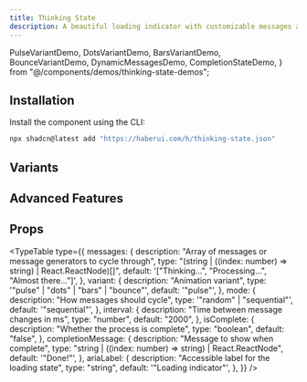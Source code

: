 ```yaml
---
title: Thinking State
description: A beautiful loading indicator with customizable messages and animations for AI applications.
---
```


  PulseVariantDemo,
  DotsVariantDemo,
  BarsVariantDemo,
  BounceVariantDemo,
  DynamicMessagesDemo,
  CompletionStateDemo,
} from "@/components/demos/thinking-state-demos";

## Installation

Install the component using the CLI:

```bash
npx shadcn@latest add "https://haberui.com/h/thinking-state.json"
```

## Variants

<div className="not-prose space-y-8 my-6">
  <PulseVariantDemo />
  <DotsVariantDemo />
  <BarsVariantDemo />
  <BounceVariantDemo />
</div>

## Advanced Features

<div className="not-prose space-y-8 my-6">
  <DynamicMessagesDemo />
  <CompletionStateDemo />
</div>

## Props

<TypeTable
  type={{
    messages: {
      description: "Array of messages or message generators to cycle through",
      type: "(string | ((index: number) => string) | React.ReactNode)[]",
      default: '["Thinking...", "Processing...", "Almost there..."]',
    },
    variant: {
      description: "Animation variant",
      type: '"pulse" | "dots" | "bars" | "bounce"',
      default: '"pulse"',
    },
    mode: {
      description: "How messages should cycle",
      type: '"random" | "sequential"',
      default: '"sequential"',
    },
    interval: {
      description: "Time between message changes in ms",
      type: "number",
      default: "2000",
    },
    isComplete: {
      description: "Whether the process is complete",
      type: "boolean",
      default: "false",
    },
    completionMessage: {
      description: "Message to show when complete",
      type: "string | ((index: number) => string) | React.ReactNode",
      default: '"Done!"',
    },
    ariaLabel: {
      description: "Accessible label for the loading state",
      type: "string",
      default: '"Loading indicator"',
    },
  }}
/>
